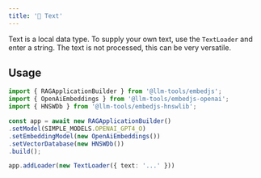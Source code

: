 ---
title: '📝 Text'
---

Text is a local data type. To supply your own text, use the `TextLoader` and enter a string. The text is not processed, this can be very versatile.

## Usage

```ts
import { RAGApplicationBuilder } from '@llm-tools/embedjs';
import { OpenAiEmbeddings } from '@llm-tools/embedjs-openai';
import { HNSWDb } from '@llm-tools/embedjs-hnswlib';

const app = await new RAGApplicationBuilder()
.setModel(SIMPLE_MODELS.OPENAI_GPT4_O)
.setEmbeddingModel(new OpenAiEmbeddings())
.setVectorDatabase(new HNSWDb())
.build();

app.addLoader(new TextLoader({ text: '...' }))
```
